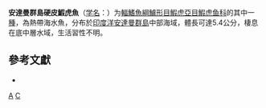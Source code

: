 {{Speciesbox
| taxon = Callogobius andamanensis
| status = NE
| status_system = IUCN3.1
| binomial_authority = (Menon & Chatterjee, 1974)
}}

'''安達曼群島硬皮鰕虎魚'''（[[学名|学名]]：{{lang|la|''Callogobius andamanensis''}}）为[[輻鰭魚綱|輻鰭魚綱]][[鱸形目|鱸形目]][[鰕虎亞目|鰕虎亞目]][[鰕虎鱼科|鰕虎鱼科]]的其中一[[種|種]]，為熱帶海水魚，分布於[[印度洋|印度洋]][[安達曼群島|安達曼群島]]中部海域，體長可達5.4公分，棲息在底中層水域，生活習性不明。

== 參考文獻 ==
*{{FishBase_species|genus=Cynodonichthys|species=andamanensis|year=2014|month=8}}

{{Taxonbar|from=Q5530209}}

[[Category:硬皮鰕虎魚屬|A]]
[[Category:1974年描述的鱼类|C]]